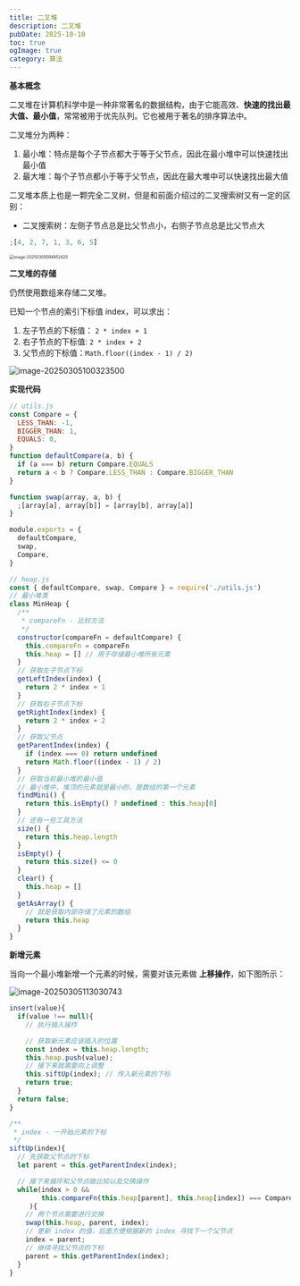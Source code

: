 ```yaml
---
title: 二叉堆
description: 二叉堆
pubDate: 2025-10-10
toc: true
ogImage: true
category: 算法
---
```


**基本概念**

二叉堆在计算机科学中是一种非常著名的数据结构，由于它能高效、**快速的找出最大值、最小值**，常常被用于优先队列。它也被用于著名的排序算法中。

二叉堆分为两种：

1. 最小堆：特点是每个子节点都大于等于父节点，因此在最小堆中可以快速找出最小值
2. 最大堆：每个子节点都小于等于父节点，因此在最大堆中可以快速找出最大值

二叉堆本质上也是一颗完全二叉树，但是和前面介绍过的二叉搜索树又有一定的区别：

- 二叉搜索树：左侧子节点总是比父节点小，右侧子节点总是比父节点大

```js
;[4, 2, 7, 1, 3, 6, 5]
```

<img
  src="https://xiejie-typora.oss-cn-chengdu.aliyuncs.com/2025-03-05-014953.png"
  alt="image-20250305094952420"
  style="zoom:50%;"
/>

**二叉堆的存储**

仍然使用数组来存储二叉堆。

已知一个节点的索引下标值 index，可以求出：

1. 左子节点的下标值： `2 * index + 1`
2. 右子节点的下标值: `2 * index + 2`
3. 父节点的下标值：`Math.floor((index - 1) / 2)`

![image-20250305100323500](https://xiejie-typora.oss-cn-chengdu.aliyuncs.com/2025-03-05-020323.png)

**实现代码**

```js
// utils.js
const Compare = {
  LESS_THAN: -1,
  BIGGER_THAN: 1,
  EQUALS: 0,
}
function defaultCompare(a, b) {
  if (a === b) return Compare.EQUALS
  return a < b ? Compare.LESS_THAN : Compare.BIGGER_THAN
}

function swap(array, a, b) {
  ;[array[a], array[b]] = [array[b], array[a]]
}

module.exports = {
  defaultCompare,
  swap,
  Compare,
}
```

```js
// heap.js
const { defaultCompare, swap, Compare } = require('./utils.js')
// 最小堆类
class MinHeap {
  /**
   * compareFn - 比较方法
   */
  constructor(compareFn = defaultCompare) {
    this.compareFn = compareFn
    this.heap = [] // 用于存储最小堆所有元素
  }
  // 获取左子节点下标
  getLeftIndex(index) {
    return 2 * index + 1
  }
  // 获取右子节点下标
  getRightIndex(index) {
    return 2 * index + 2
  }
  // 获取父节点
  getParentIndex(index) {
    if (index === 0) return undefined
    return Math.floor((index - 1) / 2)
  }
  // 获取当前最小堆的最小值
  // 最小堆中，堆顶的元素就是最小的，是数组的第一个元素
  findMini() {
    return this.isEmpty() ? undefined : this.heap[0]
  }
  // 还有一些工具方法
  size() {
    return this.heap.length
  }
  isEmpty() {
    return this.size() <= 0
  }
  clear() {
    this.heap = []
  }
  getAsArray() {
    // 就是获取内部存储了元素的数组
    return this.heap
  }
}
```

**新增元素**

当向一个最小堆新增一个元素的时候，需要对该元素做 **上移操作**，如下图所示：

![image-20250305113030743](https://xiejie-typora.oss-cn-chengdu.aliyuncs.com/2025-03-05-033031.png)

```js
insert(value){
  if(value !== null){
    // 执行插入操作

    // 获取新元素应该插入的位置
    const index = this.heap.length;
    this.heap.push(value);
    // 接下来就需要向上调整
    this.siftUp(index); // 传入新元素的下标
    return true;
  }
  return false;
}

/**
 * index - 一开始元素的下标
 */
siftUp(index){
  // 先获取父节点的下标
  let parent = this.getParentIndex(index);

  // 接下来循环和父节点做比较以及交换操作
  while(index > 0 &&
        this.compareFn(this.heap[parent], this.heap[index]) === Compare.BIGGER_THAN
     ){
    // 两个节点需要进行交换
    swap(this.heap, parent, index);
    // 更新 index 的值，后面方便根据新的 index 寻找下一个父节点
    index = parent;
    // 继续寻找父节点的下标
    parent = this.getParentIndex(index);
  }
}
```
